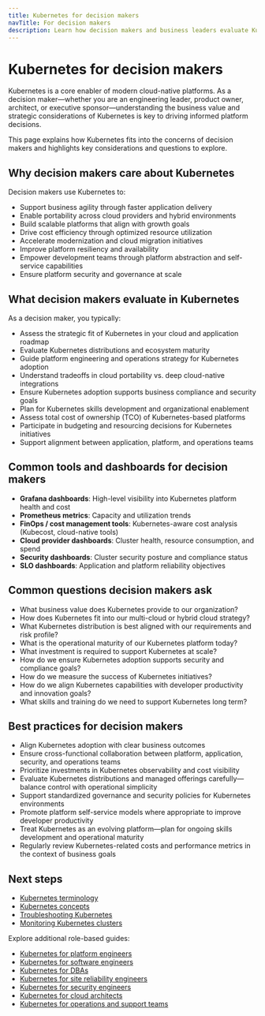 ```yaml
---
title: Kubernetes for decision makers
navTitle: For decision makers
description: Learn how decision makers and business leaders evaluate Kubernetes and its role in modern cloud-native strategies.
---
```


# Kubernetes for decision makers

Kubernetes is a core enabler of modern cloud-native platforms. As a decision maker—whether you are an engineering leader, product owner, architect, or executive sponsor—understanding the business value and strategic considerations of Kubernetes is key to driving informed platform decisions.

This page explains how Kubernetes fits into the concerns of decision makers and highlights key considerations and questions to explore.

## Why decision makers care about Kubernetes

Decision makers use Kubernetes to:

- Support business agility through faster application delivery
- Enable portability across cloud providers and hybrid environments
- Build scalable platforms that align with growth goals
- Drive cost efficiency through optimized resource utilization
- Accelerate modernization and cloud migration initiatives
- Improve platform resiliency and availability
- Empower development teams through platform abstraction and self-service capabilities
- Ensure platform security and governance at scale

## What decision makers evaluate in Kubernetes

As a decision maker, you typically:

- Assess the strategic fit of Kubernetes in your cloud and application roadmap
- Evaluate Kubernetes distributions and ecosystem maturity
- Guide platform engineering and operations strategy for Kubernetes adoption
- Understand tradeoffs in cloud portability vs. deep cloud-native integrations
- Ensure Kubernetes adoption supports business compliance and security goals
- Plan for Kubernetes skills development and organizational enablement
- Assess total cost of ownership (TCO) of Kubernetes-based platforms
- Participate in budgeting and resourcing decisions for Kubernetes initiatives
- Support alignment between application, platform, and operations teams

## Common tools and dashboards for decision makers

- **Grafana dashboards**: High-level visibility into Kubernetes platform health and cost
- **Prometheus metrics**: Capacity and utilization trends
- **FinOps / cost management tools**: Kubernetes-aware cost analysis (Kubecost, cloud-native tools)
- **Cloud provider dashboards**: Cluster health, resource consumption, and spend
- **Security dashboards**: Cluster security posture and compliance status
- **SLO dashboards**: Application and platform reliability objectives

## Common questions decision makers ask

- What business value does Kubernetes provide to our organization?
- How does Kubernetes fit into our multi-cloud or hybrid cloud strategy?
- What Kubernetes distribution is best aligned with our requirements and risk profile?
- What is the operational maturity of our Kubernetes platform today?
- What investment is required to support Kubernetes at scale?
- How do we ensure Kubernetes adoption supports security and compliance goals?
- How do we measure the success of Kubernetes initiatives?
- How do we align Kubernetes capabilities with developer productivity and innovation goals?
- What skills and training do we need to support Kubernetes long term?

## Best practices for decision makers

- Align Kubernetes adoption with clear business outcomes
- Ensure cross-functional collaboration between platform, application, security, and operations teams
- Prioritize investments in Kubernetes observability and cost visibility
- Evaluate Kubernetes distributions and managed offerings carefully—balance control with operational simplicity
- Support standardized governance and security policies for Kubernetes environments
- Promote platform self-service models where appropriate to improve developer productivity
- Treat Kubernetes as an evolving platform—plan for ongoing skills development and operational maturity
- Regularly review Kubernetes-related costs and performance metrics in the context of business goals

## Next steps

- [Kubernetes terminology](./terminology)
- [Kubernetes concepts](./kubernetes-concepts)
- [Troubleshooting Kubernetes](./how-to/troubleshooting-on-kubernetes)
- [Monitoring Kubernetes clusters](./how-to/monitor-kubernetes-cluster)

Explore additional role-based guides:

- [Kubernetes for platform engineers](./platform-engineers)
- [Kubernetes for software engineers](./software-engineers)
- [Kubernetes for DBAs](./dbas)
- [Kubernetes for site reliability engineers](./sres)
- [Kubernetes for security engineers](./security-engineers)
- [Kubernetes for cloud architects](./cloud-architects)
- [Kubernetes for operations and support teams](./operations-support)
